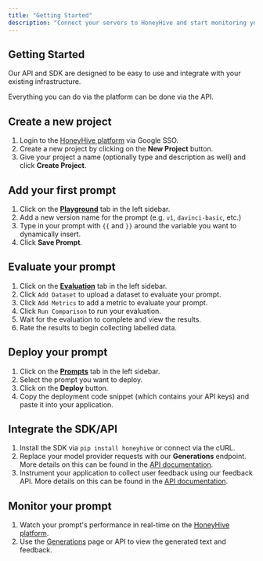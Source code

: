 ```yaml
---
title: "Getting Started"
description: "Connect your servers to HoneyHive and start monitoring your foundation models."
---
```


## Getting Started

Our API and SDK are designed to be easy to use and integrate with your existing infrastructure.

Everything you can do via the platform can be done via the API.

## Create a new project

1. Login to the [HoneyHive platform](https://app.honeyhive.ai) via Google SSO.
2. Create a new project by clicking on the **New Project** button.
3. Give your project a name (optionally type and description as well) and click **Create Project**.

## Add your first prompt

1. Click on the [**Playground**](https://app.honeyhive.ai/playground) tab in the left sidebar.
2. Add a new version name for the prompt (e.g. `v1`, `davinci-basic`, etc.)
3. Type in your prompt with `{{` and `}}` around the variable you want to dynamically insert.
4. Click **Save Prompt**.

## Evaluate your prompt

1. Click on the [**Evaluation**](https://app.honeyhive.ai/evaluate) tab in the left sidebar.
2. Click `Add Dataset` to upload a dataset to evaluate your prompt.
3. Click `Add Metrics` to add a metric to evaluate your prompt.
4. Click `Run Comparison` to run your evaluation.
5. Wait for the evaluation to complete and view the results.
6. Rate the results to begin collecting labelled data.

## Deploy your prompt

1. Click on the [**Prompts**](https://app.honeyhive.ai/prompts) tab in the left sidebar.
2. Select the prompt you want to deploy.
3. Click on the **Deploy** button.
4. Copy the deployment code snippet (which contains your API keys) and paste it into your application.

## Integrate the SDK/API

1. Install the SDK via `pip install honeyhive` or connect via the cURL.
2. Replace your model provider requests with our **Generations** endpoint. More details on this can be found in the [API documentation](/api-reference/generations).
3. Instrument your application to collect user feedback using our feedback API. More details on this can be found in the [API documentation](/api-reference/feedback).

## Monitor your prompt

1. Watch your prompt's performance in real-time on the [HoneyHive platform](https://app.honeyhive.ai/dashboard).
2. Use the [Generations](https://app.honeyhive.ai/datasets/generations) page or API to view the generated text and feedback.